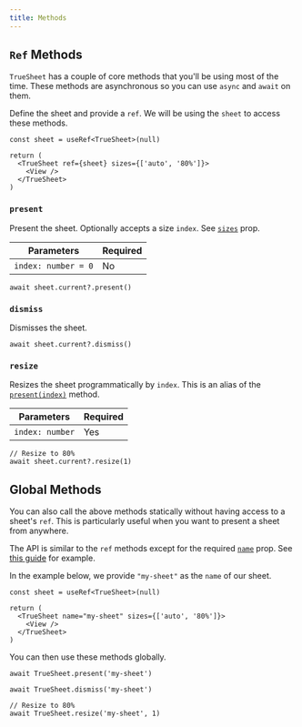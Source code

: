 ```yaml
---
title: Methods
---
```


## `Ref` Methods

`TrueSheet` has a couple of core methods that you'll be using most of the time. These methods are asynchronous so you can use `async` and `await` on them.

Define the sheet and provide a `ref`. We will be using the `sheet` to access these methods.
```tsx {4}
const sheet = useRef<TrueSheet>(null)

return (
  <TrueSheet ref={sheet} sizes={['auto', '80%']}>
    <View />
  </TrueSheet>
)
```

### `present`

Present the sheet. Optionally accepts a size `index`. See [`sizes`](/reference/props#sizes) prop.

| Parameters | Required |
| - | - |
| `index: number = 0` | No |

```tsx
await sheet.current?.present()
```


### `dismiss`

Dismisses the sheet.

```tsx
await sheet.current?.dismiss()
```

### `resize`

Resizes the sheet programmatically by `index`. This is an alias of the [`present(index)`](#present) method.

| Parameters | Required |
| - | - |
| `index: number` | Yes

```tsx
// Resize to 80%
await sheet.current?.resize(1)
```

## Global Methods

You can also call the above methods statically without having access to a sheet's `ref`. This is particularly useful when you want to present a sheet from anywhere.

The API is similar to the `ref` methods except for the required [`name`](/reference/props#name) prop. See [this guide](/guides/global-methods) for example.

In the example below, we provide `"my-sheet"` as the `name` of our sheet.
```tsx {4}
const sheet = useRef<TrueSheet>(null)

return (
  <TrueSheet name="my-sheet" sizes={['auto', '80%']}>
    <View />
  </TrueSheet>
)
```

You can then use these methods globally.

```tsx
await TrueSheet.present('my-sheet')
```
```tsx
await TrueSheet.dismiss('my-sheet')
```
```tsx
// Resize to 80%
await TrueSheet.resize('my-sheet', 1)
```
